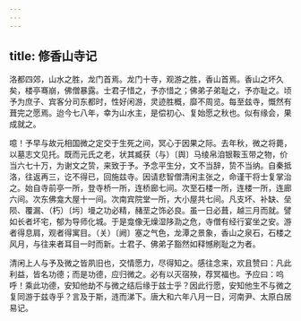 ```yaml
---
---
---
```

title: 修香山寺记
---



洛都四郊，山水之胜，龙门首焉。龙门十寺，观游之胜，香山首焉。香山之坏久矣，楼亭骞崩，佛僧暴露。士君子惜之，予亦惜之；佛弟子弟耻之，予亦耻之。顷予为庶子、宾客分司东都时，性好闲游，灵迹胜概，靡不周览。每至兹寺，慨然有葺完之愿焉。迨今七八年，幸为山水主，是偿初心、复始愿之秋也。似有缘会，果成就之。

噫！予早与故元相国微之定交于生死之间，冥心于因果之际。去年秋，微之将薨，以墓志文见托。既而元氏之老，状其臧获（与）〔舆〕马绫帛洎银鞍玉带之物，价当六七十万，为谢文之贽，来致于予。予念平生分，文不当辞，贽不当纳。自秦抵洛，往返再三，讫不得已，回施兹寺。因请悲智僧清闲主张之，命谨干将士复掌治之。始自寺前亭一所，登寺桥一所，连桥廊七间。次至石楼一所，连楼一所，连廊六间。次东佛龛大屋十一间。次南宾院堂一所，大小屋共七间。凡支坏、补缺、垒陨、覆漏、（朽）〔圬〕墁之功必精，赭垩之饰必良。虽一日必葺，越三月而就。譬如长者坏宅，郁为导师化城。于是龛像无燥湿陊泐之危，寺僧有经行宴坐之安。游者得息肩，观者得寓目。（关）〔阙〕塞之气色，龙潭之景象，香山之泉石，石楼之风月，与往来者耳目一时而新。士君子、佛弟子豁然如释憾刷耻之为者。

清闲上人与予及微之皆夙旧也，交情愿力，尽得知之。感往念来，欢且赞曰：凡此利益，皆名功德；而是功德，应归微之。必有以灭宿殃，荐冥福也。予应曰：呜呼！乘此功德，安知他劫不与微之结后缘于兹士乎？因此行愿，安知他生不与微之复同游于兹寺乎？言及于斯，涟而涕下。唐大和六年八月一日，河南尹、太原白居易记。